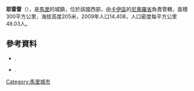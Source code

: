 '''耶雷雷'''（{{lang-fr|Yéréré}}），是[[馬里|馬里]]的城鎮，位於該國西部，由[[卡伊區|卡伊區]]的[[尼奧羅省|尼奧羅省]]負責管轄，面積300平方公里，海拔高度205米，2009年人口14,408，人口密度每平方公里48.03人。

==參考資料==
*{{citation | title=Plan de Sécurite Alimentaire Commune Rurale de Yéréré 2007-2011 | publisher=Commissariat à la Sécurité Alimentaire, République du Mali, USAID-Mali | year=2006 | url=http://www.aec.msu.edu/fs2/mali_fd_strtgy/plans/kayes/nioro/psa_yerere.pdf | language=fr | deadurl=yes | archiveurl=https://web.archive.org/web/20110720011255/http://www.aec.msu.edu/fs2/mali_fd_strtgy/plans/kayes/nioro/psa_yerere.pdf | archivedate=2011-07-20 }}.
*{{citation | url=http://instat.gov.ml/documentation/kayes.pdf | publisher=République de Mali: Institut National de la Statistique | title=Resultats Provisoires RGPH 2009 (Région de Kayes) | language=fr | accessdate=2015-07-26 | archive-date=2012-09-19 | archive-url=https://www.webcitation.org/6AnXrhnbD?url=http://instat.gov.ml/documentation/kayes.pdf | dead-url=no }}.

{{Coord|15.259|N|9.427|W|display=title}}

{{卡伊區}}

[[Category:馬里城市|Category:馬里城市]]


{{Mali-geo-stub}}